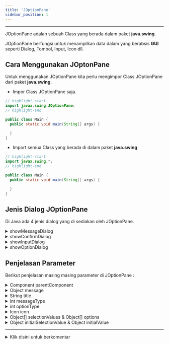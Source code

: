 ```yaml
---
title: 'JOptionPane'
sidebar_position: 1
---
```


<hr />

JOptionPane adalah sebuah Class yang berada dalam paket **java.swing**. 

JOptionPane berfungsi untuk menampilkan data dalam yang berabsis **GUI** seperti Dialog, Tombol, Input, Icon dll.

## Cara Menggunakan JOptonPane

Untuk menggunakan JOptionPane kita perlu mengimpor Class JOptionPane dari paket **java.swing**.

- Impor Class JOptionPane saja.

```java 
// highlight-start
import javax.swing.JOptionPane;
// highlight-end

public class Main {
  public static void main(String[] args) {

  }
}
```
- Import semua Class yang berada di dalam paket **java.swing**

```java 
// highlight-start
import javax.swing.*;
// highlight-end

public class Main {
  public static void main(String[] args) {

  }
}
```

## Jenis Dialog JOptionPane

Di Java ada 4 jenis dialog yang di sediakan oleh JOptionPane.

<details>
<summary className="sum-bold">showMessageDialog</summary>

- Berfungsi untuk menampilkan dialog pesan.
- Tidak membutuhkan variabel.
- Membutuhkan minimal 2 parameter dan maksimal 5 parameter.
- Kita hanya bisa mengisi 2, 4 dan 5 parameter saja. 

Silahkan lihat penjelasan parameter [disini](#penjelasan-parameter)

<Tabs groupId="showMessageDialog">
<TabItem value="2 Parameter" default>

**Parameter yang di butuhkan**

```java
JOptionPane.showMessageDialog(Component parentComponent, Object message);
```
**Contoh**

```java
import javax.swing.JOptionPane;
public class Main {
  public static void main(String[] args) {
    JOptionPane.showMessageDialog(null, "Hai Namaku Yanto");
  }
}
```

**Output**

![Output showMessageDialog](/img/java/showmessagedialog.png)

</TabItem>
<TabItem value="4 Parameter">

**Parameter yang di butuhkan**

```java
JOptionPane.showMessageDialog(Component parentComponent, Object message, String title, int messageType);
```
**Contoh**

```java
import javax.swing.JOptionPane;
public class Main {
  public static void main(String[] args) {
    JOptionPane.showMessageDialog(null, "Hai Namaku Yanto", "INI JUDUL", JOptionPane.PLAIN_MESSAGE);
  }
}
```

**Output**

![Output showMessageDialog 4 parameter](/img/java/showmessgaedialog-4-paramter.png)

</TabItem>
<TabItem value="5 Parameter">

Menggunakan 5 parameter membutuhkan class tambahan dari pustaka `javax.swing` yaitu `Icon` dan `ImageIcon` untuk mengambil gambar dari path/lokasi yang akan kita tentukan.

**Parameter yang di butuhkan**

```java
JOptionPane.showMessageDialog(Component parentComponent, Object message, String title, int messageType, Icon icon);
```
**Contoh**

```java
import javax.swing.JOptionPane;
import javax.swing.ImageIcon;
import javax.swing.Icon;
public class Main {
  public static void main(String[] args) {
    Icon kustomIcon = new ImageIcon("vector.png"); 
    JOptionPane.showMessageDialog(null, "Ini adalah pesan informasi.", "Informasi", JOptionPane.INFORMATION_MESSAGE, kustomIcon);
  }
}
```

**Output**

![Output showMessageDialog 5 parameter](/img/java/showmessagedialog-5-parameter.png)

</TabItem>
</Tabs> 

</details> 

<details>
<summary className="sum-bold">showConfirmDialog</summary>

- Berfungsi untuk menampilkan dialog pilihan sepert `Yes`, `No` dan `Cancel`.
- Bisa menggunakan variabel dengan tipe data default int.
- Kita hanya bisa mengisi 2, 4, 5 dan 6 parameter. 

Silahkan lihat penjelasan parameter [disini](#penjelasan-parameter)

<Tabs groupId="showConfirmDialog">
<TabItem value="2 Parameter" default>

**Parameter yang di butuhkan**

```java
JOptionPane.showConfirmDialog(Component parentComponent, Object message);
```
**Contoh**

```java
import javax.swing.JOptionPane;
public class Main {
  public static void main(String[] args) {
    JOptionPane.showConfirmDialog(null, "apakah anda yakin ingin keluar?");
  }
}
```

**Output**

![Output showConfirmDialog](/img/java/showconfirmdialog-2-parameter.png)

</TabItem>
<TabItem value="4 Parameter">

**Parameter yang di butuhkan**

```java
JOptionPane.showConfirmDialog(Component parentComponent, Object message, String title, int optionType);
```
**Contoh**

```java
import javax.swing.JOptionPane;
public class Main {
  public static void main(String[] args) {
    JOptionPane.showConfirmDialog(null, "ulangi program", "pop up pemberitahuan", JOptionPane.YES_NO_OPTION);
  }
}
```

**Output**

![Output showConfirmDialog 4 parameter](/img/java/showconfirmdialog-4-parameter.png)

</TabItem>
<TabItem value="5 Parameter">

**Parameter yang di butuhkan**

```java
JOptionPane.showConfirmDialog(Component parentComponent, Object message, String title, int optionType, int messageType);
```
**Contoh**

```java
import javax.swing.JOptionPane;
public class Main {
  public static void main(String[] args) {
    JOptionPane.showConfirmDialog(null, "ulangi program", "pop up pemberitahuan", JOptionPane.YES_NO_OPTION, JOptionPane.PLAIN_MESSAGE);
  }
}
```

**Output**

![Output showConfirmDialog 4 parameter](/img/java/showconfirmdialog-5-parameter.png)

</TabItem>
<TabItem value="6 Parameter">

Menggunakan 6 parameter membutuhkan class tambahan dari pustaka `javax.swing` yaitu `Icon` dan `ImageIcon` untuk mengambil gambar dari path/lokasi yang akan kita tentukan.

**Parameter yang di butuhkan**

```java
JOptionPane.showConfirmDialog(Component parentComponent, Object message, String title, int optionType, int messageType, Icon icon);
```
**Contoh**

```java
import javax.swing.JOptionPane;
import javax.swing.ImageIcon;
import javax.swing.Icon;
public class Main {
  public static void main(String[] args) {
    Icon iconKusom = new ImageIcon("vector.png");
    JOptionPane.showConfirmDialog(null, "ulangi program", "pop up pemberitahuan", JOptionPane.YES_NO_OPTION, JOptionPane.PLAIN_MESSAGE, iconKusom);
  }
}
```

**Output**

![Output showConfirmDialog 6 parameter](/img/java/showconfirmdialog-6-parameter.png)

</TabItem>
</Tabs> 

</details>

<details>
<summary className="sum-bold">showInputDialog</summary>

- Berfungsi untuk menampilkan dialog input kepada pengguna.
- Bisa menggunakan variabel dengan tipe data default String.
- Kita bisa mengisi 1, 2, 3 dan 7 parameter. 

Silahkan lihat penjelasan parameter [disini](#penjelasan-parameter)

<Tabs groupId="showConfirmDialog">
<TabItem value="1 Parameter" default>

**Parameter yang di butuhkan**

```java
JOptionPane.showInputDialog(Object message);
```
**Contoh**

```java
import javax.swing.JOptionPane;
public class Main {
  public static void main(String[] args) {
    JOptionPane.showInputDialog("Masukkan Nama Anda : ");
  }
}
```

**Output**

![Output showInputDialog](/img/java/inputdialog-1-parameter.png)

</TabItem>
<TabItem value="2 Parameter">

Menggunakan 2 parameter ada 2 Cara :
- **mengisi parameter `Component parentComponent` dan `Object message`.**
  ```java
  JOptionPane.showInputDialog(Component parentComponent, Object message);
  ```

  **Contoh**
  ```java
  import javax.swing.JOptionPane;
  public class Main {
    public static void main(String[] args) {
      JOptionPane.showInputDialog(null, "Masukkan Alamat Anda : ");
    }
  }
  ```

  **Output**
  ![Output showInputDialog 2 v2 parameter](/img/java/inputdialog-2parameterv1.png)

- **mengisi parameter `Object message` dan `Object initialSelectonValue`.**
  ```java
  JOptionPane.showInputDialog(Object message, Object Object initialSelectonValue);
  ```

  **Contoh**
  ```java
  import javax.swing.JOptionPane;
  public class Main {
    public static void main(String[] args) {
      JOptionPane.showInputDialog("Masukkan Alamat Anda : ", "Contoh : Jakarta");
    }
  }
  ```

  **Output**
  ![Output showInputDialog 4 parameter](/img/java/inputdialog-2parameterv2.png)

</TabItem>
<TabItem value="3 Parameter">

**Parameter yang di butuhkan**

```java
JOptionPane.showInputDialog(Component parentComponent, Object message, Object initialSelectonValue);
```
**Contoh**

```java
import javax.swing.JOptionPane;
public class Main {
    public static void main(String[] args) {
    JOptionPane.showInputDialog(null, "Masukkan Umur Anda : ", "Contoh : 30");
  }
}
```

**Output**

![Output showInputDialog 3 parameter](/img/java/inputdialog-3-parameter.png)

</TabItem>
<TabItem value="4 Parameter">

**Parameter yang di butuhkan**

```java
JOptionPane.showInputDialog(Component parentComponent, Object message, String title, int messageType);
```
**Contoh**

```java
import javax.swing.JOptionPane;
public class Main {
    public static void main(String[] args) {
    JOptionPane.showInputDialog(null, "Masukkan NIM : ", "Input Nim", JOptionPane.PLAIN_MESSAGE);JOptionPane.showInputDialog(null, "Masukkan Umur Anda : ", "Contoh : 30");
  }
}
```

**Output**

![Output showInputDialog 3 parameter](/img/java/inputdialog-4-parameter.png)

</TabItem>
<TabItem value="7 Parameter">

Menggunakan 7 parameter membutuhkan beberapa hal berikut : 
- class tambahan dari pustaka `javax.swing` yaitu `Icon` dan `ImageIcon` untuk mengambil gambar dari path/lokasi yang akan kita tentukan.
- Array Object 1 dimensi.

**Parameter yang di butuhkan**

```java
JOptionPane.showInputDialog(Component parentComponent, Object message, String title, int messageType, Icon icon, Object[] selectionValues, Object initialSelectionValue);
```
**Contoh 1**

```java
import javax.swing.JOptionPane;
import javax.swing.ImageIcon;
import javax.swing.Icon;
public class Main {
  public static void main(String[] args) {
    Icon iconKusom = new ImageIcon("vector.png");
    String[] pilihan = {"Pilihan 1", "Pilihan 2", "Pilihan 3"};

    JOptionPane.showInputDialog(null, "Pilih salah satu opsi:", "Pilih Opsi", JOptionPane.QUESTION_MESSAGE, iconKusom, pilihan, pilihan[2]);
  }
}
```

**Contoh 2**

```java
import javax.swing.JOptionPane;
import javax.swing.ImageIcon;
import javax.swing.Icon;
public class Main {
  public static void main(String[] args) {
    Icon iconKusom = new ImageIcon("vector.png");
    JOptionPane.showInputDialog(null, "Pilih salah satu opsi:", "Pilih Opsi", JOptionPane.QUESTION_MESSAGE, iconKusom, new Object[]{"Pilihan 1", "Pilihan 2", "Pilihan 3"}, "Pilihan 3");
  }
}
```

**Output**

![Output showInputDialog 7 parameter v1.1](/img/java/inputdialog-7-parameter-v1.1.png)
![Output showInputDialog 7 parameter v1.2](/img/java/inputdialog-7-parameter-v1.2.png)


</TabItem>
</Tabs> 


**Contoh Menggunakan Variabel**

```java
import javax.swing.JOptionPane;

public class Main {
  public static void main(String[] args) {
    String pilihan = (String) JOptionPane.showInputDialog(null, "Pilih salah satu opsi:", "Pilih Opsi", JOptionPane.PLAIN_MESSAGE, null, new Object[]{"Pilihan 1", "Pilihan 2", "Pilihan 3"},"Pilihan 1");

    System.out.println("Anda memilih pilihan ke : " + pilihan);
  }
}
```

</details>

<details>
<summary className="sum-bold">showOptionDialog</summary>

- Berfungsi untuk menampilkan opsi dialog kepada pengguna.
- Bisa menggunakan variabel dengan tipe data default int.
- Membutuhkan 8 parameter.
- Array Object 1 dimensi.

Silahkan lihat penjelasan parameter [disini](#penjelasan-parameter)

**Parameter yang di butuhkan**

```java
JOptionPane.showInputDialog(Component parentComponent, Object message, String title, int optionType, int messageType, Icon icon, Object[] options, Object initialValue);
```
**Contoh**

```java
import javax.swing.JOptionPane;
public class Main {
  public static void main(String[] args) {
    Byte[] opsi = {1,2,3,4,5};
    int pilihan = JOptionPane.showOptionDialog(null, "Pilih Angka : ", "Program Pilih Angka", JOptionPane.YES_NO_CANCEL_OPTION, JOptionPane.PLAIN_MESSAGE, null, opsi, opsi[2]);
    System.out.println("Anda memilih angka : " + pilihan);
  }
}
```

**Output**

![Output showInputDialog](/img/java/showoptiondialog.png)

```bash 
Anda memilih angka : 2
```

</details>

## Penjelasan Parameter

Berikut penjelasan masing masing parameter di JOptionPane :  

<details>
<summary>Component parentComponent</summary>

Ini adalah komponen Swing yang digunakan sebagai referensi untuk posisi dialog, `(biasanya sebuah JFrame, JDialog, atau JPanel)`. Dialog akan muncul di atas komponen ini.
  - parameter ini bersifat opsional untuk opsi **showInputDialog**
  - Dialog bisa di isi **null** jika tidak ada **parent component**

  ```java
  import javax.swing.JFrame;
  import javax.swing.JOptionPane;

  public class Main {
    public static void main(String[] args) {
      JFrame parentComponent = new JFrame;

      // dengan parameter parentComponent
      JOptionPane.showMessageDialog(parentComponent, Object message);

      // tanpa parameter parentComponent
      JOptionPane.showMessageDialog(null, Object message);

      // Opsional bagi opsi showInputDialog
      JOptionPane.showInputDialog(Object message;)
    }
  }
  ```

</details>

<details>
<summary>Object message</summary>

Ini adalah parameter yang berfungsi untuk mengisi pesan atau konten yang akan ditampilkan dalam dialog.
  - Parameter ini harus di isi.
  - Bisa di isi Object ataupun variabel dengan tipe data primitiv.
  ```java 
  // menggunakan object string
  JOptionPane.showMessageDialog(null, "Testing");

  // menggunakan tipe data primitiv
  byte number = 120;
  JOptionPane.showMessageDialog(null, number);
  ```

</details>

<details>
<summary>String title</summary>

Ini adalah judul dialog, yang akan muncul di bagian atas dialog.
  - Nilai harus berupa **String**
  - Harus di isi untuk opsi **showOptionDialog**
  - Untuk opsi lainnya bersifat opsional yang mempunyai judul tersendiri dari setiap opsi
  ```java
  JOptionPane.showMessageDialog(null, "Testing", "Ini Judul", int messageType);

  // bisa juga
  String judul = "Ini Judul";
  JOptionPane.showMessageDialog(null, "Testing", judul, int messageType);
  ```

</details>

<details>
<summary>int messageType</summary>

Parameter ini di gunakan untuk menentukan tipe pesan atau ikon yang akan di tampilkan dalam dialog, parameter ini hanya menerima value **int**. Berikut beberapa pesan yang bisa di tampilkan : 

  | Pesan               | Nilai  | Deskripsi                                            |
  |---------------------|--------|------------------------------------------------------|
  | PLAIN_MESSAGE       | -1     | menampilkan pesan biasa tanpa ikon tambahan.         |
  | ERROR_MESSAGE       | 0      | menampilkan pesan kesalahan dengan ikon kesalahan.   |
  | INFORMATION_MESSAGE | 1      | menampilkan pesan informasi dengan ikon informasi.   |
  | WARNING_MESSAGE     | 2      | menampilkan pesan peringatan dengan ikon peringatan. |
  | QUESTION_MESSAGE    | 3      | menampilkan pesan pertanyaan dengan ikon pertanyaan. |

  Parameter ini bisa kita isi dengan **Pesan** atau **Nilai** yang berada ditabel diatas.
  ```java
  // mengisi dengan pesan
  JOptionPane.showMessageDialog(null, "Testing", "Ini Judul", JOptionPane.PLAIN_MESSAGE);

  // mengisi dengan Nilai int 
  JOptionPane.showMessageDialog(null, "Testing", "Ini Judul", -1);
  ```

</details>

<details>
<summary>int optionType</summary>

Parameter ini digunakan untuk menentukan tipe tombol yang akan ditampilkan dalam dialog, 
  - hanya menerima value **int**. Berikut beberapa tombol yang bisa di tampilkan : 

  | Pesan                | Nilai  | Deskripsi                                            |
  |----------------------|--------|------------------------------------------------------|
  | DEFAULT_OPTION       | -1     | menampilkan tombol "Ok"                              |
  | YES_NO_OPTION        | 0      | menampilkan tombol "Yes" dan "No"                  |
  | YES_NO_CANCEL_OPTION | 1      | menampilkan tombol "Yes" "No" dan "Cancel"          |
  | OK_CANCEL_OPTION     | 2      | menampilkan tombol "Ok" dan "Cancel"                  |

  Parameter ini bisa kita isi dengan **Pesan** atau **Nilai** yang berada ditabel diatas.
  ```java
  // mengisi dengan pesan
  JOptionPane.showConfirmDialog(null, "Testing", "Ini Judul", JOptionPane.YES_NO_CANCEL_OPTION, JOptionPane.PLAIN_MESSAGE);

  // mengisi dengan Nilai int 
  JOptionPane.showConfirmDialog(null, "Testing", "Ini Judul", 1, JOptionPane.PLAIN_MESSAGE);
  ```

</details> 

<details>
<summary>Icon icon</summary>

Di gunakan untuk memberi ikon kustom ke dialog message.
  - Bersifat opsional untuk semua opsi JOptionPane.
  - Membutuhkan class tambahan dari pustaka **JAVA SWING** berupa **Icon** dan **IconImage** untuk mengambil gambar ikonnya.
  ```java
  import javax.swing.JOptionPane;
  import javax.swing.ImageIcon;
  import javax.swing.Icon;
  public class Main {
    public static void main(String[] args) {
      Icon kustomIcon = new ImageIcon("vector.png"); 
      JOptionPane.showMessageDialog(null, "Testing", "Ini Judul", JOptionPane.PLAIN_MESSAGE, kustomIcon);
    }
  }
  ```

</details> 

<details>
<summary>Object[] selectionValues & Object[] options</summary>

2 parameter ini sama sama digunakan untuk menentukan nilai-nilai atau opsi yang akan ditampilkan kepada pengguna dalam **showConfirmDialog** atau **showOptionDialog** dengan beberapa pilihan yang anda inginkan.
  - Membutuhkan Object berupa array 1 dimensi.

  ```java
  String[] pilihan = {"opsi 1", "opsi 2", "opsi 3"};

  // Object[] selectionValues
  JOptionPane.showInputDialog(null, "Pilih salah satu opsi:", "Ini Judul", JOptionPane.PLAIN_MESSAGE, null, pilihan, null);

  // Object[] options
  JOptionPane.showOptionDialog(null, "Pilih Angka : ", "Ini Judul", JOptionPane.YES_NO_CANCEL_OPTION, JOptionPane.PLAIN_MESSAGE, null, pilihan, null);
  ```

</details> 

<details>
<summary>Object initialSelectionValue & Object initialValue</summary>

2 parameter ini sama sama di gunakan untuk menentukan nilai default pada dialog **showConfirmDialog** atau **showOptionDialog**
  - Jika tidak ingin menentukan bisa di isi **null**
  - Jika di isi value/nilai harus sama dengan yang ada di Object Array yang telah di buat sebelumnya (**Object[] selectionValues** atau **Object[] options**)
  - Jika nilai tidak sama tidak akan terjadi eror, tetapi tidak akan ada nilai default yang di pilih.

    ```java
    String[] pilihan = {"opsi 1", "opsi 2", "opsi 3"};

    // Object initialSelectionValue
    JOptionPane.showInputDialog(null, "Pilih salah satu opsi:", "Ini Judul", JOptionPane.PLAIN_MESSAGE, null, pilihan, pilihan[2]);

    // Object initialValue
    JOptionPane.showOptionDialog(null, "Pilih Angka : ", "Ini Judul", JOptionPane.YES_NO_CANCEL_OPTION, JOptionPane.PLAIN_MESSAGE, null, pilihan, pilihan[2]);
    ```

</details>  




<hr />
<details>
<summary id="sinal">Klik disini untuk berkomentar</summary>
<comentar />
</details>